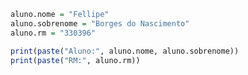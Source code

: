```r
aluno.nome = "Fellipe"
aluno.sobrenome = "Borges do Nascimento"
aluno.rm = "330396"
```

```r
print(paste("Aluno:", aluno.nome, aluno.sobrenome))
print(paste("RM:", aluno.rm))
```